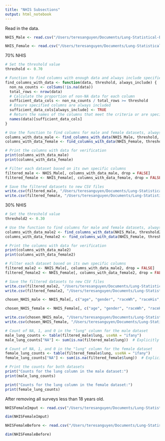```yaml
---
title: "NHIS Subsections"
output: html_notebook
---
```


Read in the data.

```r

NHIS_Male <- read.csv("/Users/teresanguyen/Documents/Lung-Statistical-Biopsy/Data Files/male_NHISdata.csv")

NHIS_Female <- read.csv("/Users/teresanguyen/Documents/Lung-Statistical-Biopsy/Data Files/female_NHISdata.csv")


```

70% NHIS 

```r

# Set the threshold value
threshold <- 0.70

# Function to find columns with enough data and always include specified columns
find_columns_with_data <- function(data, threshold, always_include) {
  non_na_counts <- colSums(!is.na(data))
  total_rows <- nrow(data)
  # Calculate the proportion of non-NA data for each column
  sufficient_data_cols <- non_na_counts / total_rows >= threshold
  # Ensure specified columns are always included
  sufficient_data_cols[always_include] <- TRUE
  # Return the names of the columns that meet the criteria or are specified to always include
  names(data)[sufficient_data_cols]
}

# Use the function to find columns for male and female datasets, always including "lung"
columns_with_data_male <- find_columns_with_data(NHIS_Male, threshold, "lung")
columns_with_data_female <- find_columns_with_data(NHIS_Female, threshold, "lung")

# Print the columns with data for verification
print(columns_with_data_male)
print(columns_with_data_female)

# Filter each dataset based on its own specific columns
filtered_male <- NHIS_Male[, columns_with_data_male, drop = FALSE]
filtered_female <- NHIS_Female[, columns_with_data_female, drop = FALSE]

# Save the filtered datasets to new CSV files
write.csv(filtered_male, "/Users/teresanguyen/Documents/Lung-Statistical-Biopsy/Data Files/male_filtered_70_NHIS.csv", row.names = FALSE)
write.csv(filtered_female, "/Users/teresanguyen/Documents/Lung-Statistical-Biopsy/Data Files/female_filtered_70_NHIS.csv", row.names = FALSE)


```

30% NHIS 

```r

# Set the threshold value
threshold2 <- 0.30

# Use the function to find columns for male and female datasets, always including "lung"
columns_with_data_male2 <- find_columns_with_data(NHIS_Male, threshold2, "lung")
columns_with_data_female2 <- find_columns_with_data(NHIS_Female, threshold2, "lung")

# Print the columns with data for verification
print(columns_with_data_male2)
print(columns_with_data_female2)

# Filter each dataset based on its own specific columns
filtered_male2 <- NHIS_Male[, columns_with_data_male2, drop = FALSE]
filtered_female2 <- NHIS_Female[, columns_with_data_female2, drop = FALSE]

# Save the filtered datasets to new CSV files
write.csv(filtered_male2, "/Users/teresanguyen/Documents/Lung-Statistical-Biopsy/Data Files/male_filtered_30_NHIS.csv", row.names = FALSE)
write.csv(filtered_female2, "/Users/teresanguyen/Documents/Lung-Statistical-Biopsy/Data Files/female_filtered_30_NHIS.csv", row.names = FALSE)

```

```r

chosen_NHIS_male <- NHIS_Male[, c("age", "gender", "raceWh", "raceHis", "raceAs", "raceAI", "raceMis", "edlt8", "ed8t11", "ed12", "edphs", "edscol", "edcol", "edpcol", "marmar", "marwid", "mardiv", "marsep", "marnvm", "occwrk", "occune", "occret", "occoth", "bmi_curr", "arthrit_f", "bronchit_f", "diabetes_f", "emphys_f", "hearta_f", "hyperten_f", "liver_comorbidity", "stroke_f", "smoked_f", "cig_stat", "ibup", "lung_fh_age", "lung_fh_cnt", "trial_ph_any", "lung"), drop = FALSE]

chosen_NHIS_female <- NHIS_Female[, c("age", "gender", "raceWh", "raceHis", "raceAs", "raceAI", "raceMis", "edlt8", "ed8t11", "ed12", "edphs", "edscol", "edcol", "edpcol", "marmar", "marwid", "mardiv", "marsep", "marnvm", "occwrk", "occune", "occret", "occoth", "bmi_curr", "arthrit_f", "bronchit_f", "diabetes_f", "emphys_f", "hearta_f", "hyperten_f", "liver_comorbidity", "stroke_f", "smoked_f", "cig_stat", "ibup", "lung_fh_age", "lung_fh_cnt", "trial_ph_any", "lung"), drop = FALSE]

write.csv(chosen_NHIS_male, "/Users/teresanguyen/Documents/Lung-Statistical-Biopsy/Data Files/male_filtered_chosen_NHIS.csv", row.names = FALSE)
write.csv(chosen_NHIS_female, "/Users/teresanguyen/Documents/Lung-Statistical-Biopsy/Data Files/female_filtered_chosen_NHIS.csv", row.names = FALSE)

```


```r

# Count of NA, 1, and 0 in the "lung" column for the male dataset
male_lung_counts <- table(filtered_male$lung, useNA = "ifany")
male_lung_counts["NA"] <- sum(is.na(filtered_male$lung))  # Explicitly count NAs

# Count of NA, 1, and 0 in the "lung" column for the female dataset
female_lung_counts <- table(filtered_female$lung, useNA = "ifany")
female_lung_counts["NA"] <- sum(is.na(filtered_female$lung))  # Explicitly count NAs

# Print the counts for both datasets
print("Counts for the lung column in the male dataset:")
print(male_lung_counts)

print("Counts for the lung column in the female dataset:")
print(female_lung_counts)


```


After removing all surveys less than 18 years old.

```r

NHISFemaleImput <- read.csv("/Users/teresanguyen/Documents/Lung-Statistical-Biopsy/Data Files/female_filtered_70_NHIS_imputed.csv")

dim(NHISFemaleImput)

NHISFemaleBefore <- read.csv("/Users/teresanguyen/Documents/Lung-Statistical-Biopsy/Data Files/female_filtered_70_NHIS.csv")

dim(NHISFemaleBefore)

```
